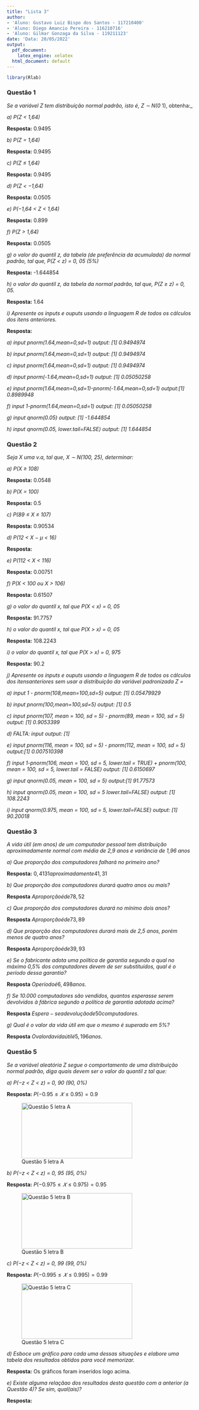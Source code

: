```yaml
---
title: "Lista 3"
author:
- 'Aluno: Gustavo Luiz Bispo dos Santos - 117210400'
- 'Aluno: Diego Amancio Pereira - 116210716'
- 'Aluno: Gilmar Gonzaga da Silva - 119211123'
date: 'Data: 20/05/2022'
output:
  pdf_document:
    latex_engine: xelatex
  html_document: default
---
```


```r
library(Rlab)
```

### Questão 1
_Se a variável Z tem distribuição normal padrão, isto é, Z ∼ N(0_ 1), obtenha:_


_a) P(Z < 1,64)_

**Resposta:** 0.9495

_b) P(Z = 1,64)_

**Resposta:** 0.9495

_c) P(Z ≤ 1,64)_

**Resposta:** 0.9495

_d) P(Z < −1,64)_

**Resposta:** 0.0505

_e) P(−1,64 < Z < 1,64)_

**Resposta:** 0.899

_f) P(Z > 1,64)_

**Resposta:** 0.0505

_g) o valor do quantil z, da tabela (de preferência da acumulada) da normal padrão, tal que, P(Z < z) = 0, 05 (5%)_

**Resposta:**  -1.644854

_h) o valor do quantil z, da tabela da normal padrão, tal que, P(Z ≥ z) = 0, 05._

**Resposta:** 1.64

_i) Apresente os inputs e ouputs usando a linguagem R de todos os cálculos dos itens anteriores._

**Resposta:**

_a) input pnorm(1.64,mean=0,sd=1) output: [1] 0.9494974_

_b) input pnorm(1.64,mean=0,sd=1) output: [1] 0.9494974_

_c) input pnorm(1.64,mean=0,sd=1) output: [1] 0.9494974_

_d) input pnorm(-1.64,mean=0,sd=1) output: [1] 0.05050258_

_e) input pnorm(1.64,mean=0,sd=1)-pnorm(-1.64,mean=0,sd=1) output:[1] 0.8989948_

_f) input 1-pnorm(1.64,mean=0,sd=1) output: [1] 0.05050258_

_g) input qnorm(0.05) output: [1] -1.644854_

_h) input qnorm(0.05, lower.tail=FALSE) output: [1] 1.644854_

### Questão 2
_Seja X uma v.a, tal que, X ∼ N(100, 25), determinar:_

_a) P(X ≥ 108)_

**Resposta:** 0.0548

_b) P(X = 100)_

**Resposta:** 0.5

_c) P(89 ≤ X ≤ 107)_

**Resposta:** 0.90534

_d) P(12 < X − µ < 16)_

**Resposta:** 

_e) P(112 < X < 116)_

**Resposta:** 0.00751

_f) P(X < 100 ou X > 106)_

**Resposta:**  0.61507

_g) o valor do quantil x, tal que P(X < x) = 0, 05_

**Resposta:** 91.7757

_h) o valor do quantil x, tal que P(X > x) = 0, 05_

**Resposta:** 108.2243

_i) o valor do quantil x, tal que P(X > x) = 0, 975_

**Resposta:** 90.2

_j) Apresente os inputs e ouputs usando a linguagem R de todos os cálculos dos itensanteriores sem usar a distribuição da variável padronizada Z =_

_a) input 1 - pnorm(108,mean=100,sd=5) output: [1] 0.05479929_

_b) input pnorm(100,mean=100,sd=5) output: [1] 0.5_

_c) input pnorm(107, mean = 100, sd = 5) - pnorm(89, mean = 100, sd = 5) output: [1] 0.9053399_

_d) FALTA: input output: [1]_

_e) input pnorm(116, mean = 100, sd = 5) - pnorm(112, mean = 100, sd = 5) output:[1] 0.007510398_

_f) input 1-pnorm(106, mean = 100, sd = 5, lower.tail = TRUE) + pnorm(100, mean = 100, sd = 5, lower.tail = FALSE) output: [1] 0.6150697_

_g) input qnorm(0.05, mean = 100, sd = 5) output:[1] 91.77573_

_h) input qnorm(0.05, mean = 100, sd = 5 lower.tail=FALSE) output: [1] 108.2243_

_i) input qnorm(0.975, mean = 100, sd = 5, lower.tail=FALSE) output: [1] 90.20018_


### Questão 3
_A vida útil (em anos) de um computador pessoal tem distribuição aproximadamente normal com média de 2,9 anos e variância de 1,96 anos_

_a)  Que proporção dos computadores falhará no primeiro ano?_

**Resposta:** $0,4131 aproximadamente 41,31%.$

_b) Que proporção dos computadores durará quatro anos ou mais?_

**Resposta** $A proporção é de 78,52%.$

_c)  Que proporção dos computadores durará no mínimo dois anos?_

**Resposta** $A proporção é de 73,89%$

_d) Que proporção dos computadores durará mais de 2,5 anos, porém menos de quatro anos?_ 

**Resposta** $A proporção é de 39,93%.$

_e)  Se o fabricante adota uma política de garantia segundo a qual no máximo 0,5% dos computadores devem de ser substituídos, qual é o período dessa garantia?_

**Resposta** $O período é 6,498 anos.$

_f) Se 10.000 computadores são vendidos, quantos esperasse serem devolvidos à fábrica segundo a política de garantia adotada acima?_

**Resposta** $Espera-se a devolução de 50 computadores.$

_g) Qual é o valor da vida útil em que o mesmo é superado em 5%?_

**Resposta** $O valor da vida útil é 5,196 anos.$

\newpage

### Questão 5
_Se a variável aleatória Z segue o comportamento de uma distribuição normal padrão, diga quais devem ser o valor do quantil z tal que:_

_a) P(−z < Z < z) = 0, 90 (90, 0%)_

**Resposta:** $P (−0.95 ≤ 𝑋 ≤ 0.95) = 0.9$

![Questão 5 letra A](q5a.png){width=300 height=150px}

_b) P(−z < Z < z) = 0, 95 (95, 0%)_

**Resposta:** $P (−0.975 ≤ 𝑋 ≤ 0.975) = 0.95$

![Questão 5 letra B](q5b.png){width=300 height=150px}

_c) P(−z < Z < z) = 0, 99 (99, 0%)_

**Resposta:** $P (−0.995 ≤ 𝑋 ≤ 0.995) = 0.99$

![Questão 5 letra C](q5c.png){width=300 height=150px}

_d) Esboce um gráfico para cada uma dessas situações e elabore uma tabela dos resultados obtidos para você memorizar._

**Resposta:** Os gráficos foram inseridos logo acima.

_e) Existe alguma relaçãao dos resultados desta questão com a anterior (a Questão 4)? Se sim, qual(ais)?_

**Resposta:**

